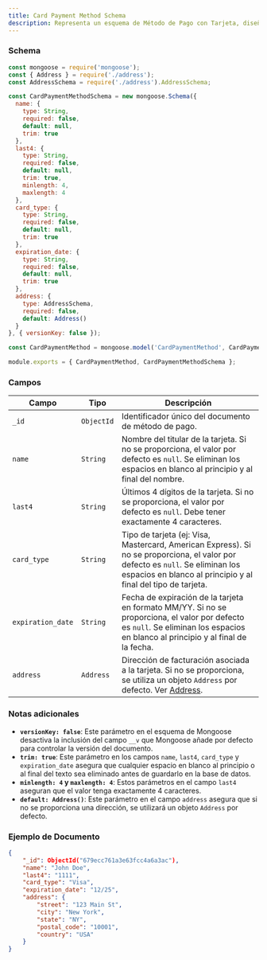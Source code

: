 ```yaml
---
title: Card Payment Method Schema
description: Representa un esquema de Método de Pago con Tarjeta, diseñado para almacenar información detallada sobre los métodos de pago con tarjeta de crédito o débito de los usuarios. Solo se almacenan datos no sensibles para garantizar la seguridad.
---
```


### Schema

```javascript
const mongoose = require('mongoose');
const { Address } = require('./address');
const AddressSchema = require('./address').AddressSchema;

const CardPaymentMethodSchema = new mongoose.Schema({
  name: { 
    type: String, 
    required: false,
    default: null,
    trim: true 
  },
  last4: { 
    type: String, 
    required: false,
    default: null,
    trim: true,
    minlength: 4,
    maxlength: 4 
  },
  card_type: { 
    type: String, 
    required: false,
    default: null,
    trim: true 
  },
  expiration_date: { 
    type: String, 
    required: false,
    default: null,
    trim: true 
  },
  address: { 
    type: AddressSchema, 
    required: false,
    default: Address()
  }
}, { versionKey: false });

const CardPaymentMethod = mongoose.model('CardPaymentMethod', CardPaymentMethodSchema);

module.exports = { CardPaymentMethod, CardPaymentMethodSchema };
```

### Campos

| Campo               | Tipo         | Descripción                                                                       |
|---------------------|--------------|-----------------------------------------------------------------------------------|
| `_id`               | `ObjectId`   | Identificador único del documento de método de pago.                              |
| `name`              | `String`     | Nombre del titular de la tarjeta. Si no se proporciona, el valor por defecto es `null`. Se eliminan los espacios en blanco al principio y al final del nombre. |
| `last4`             | `String`     | Últimos 4 dígitos de la tarjeta. Si no se proporciona, el valor por defecto es `null`. Debe tener exactamente 4 caracteres. |
| `card_type`         | `String`     | Tipo de tarjeta (ej: Visa, Mastercard, American Express). Si no se proporciona, el valor por defecto es `null`. Se eliminan los espacios en blanco al principio y al final del tipo de tarjeta. |
| `expiration_date`   | `String`     | Fecha de expiración de la tarjeta en formato MM/YY. Si no se proporciona, el valor por defecto es `null`. Se eliminan los espacios en blanco al principio y al final de la fecha. |
| `address`           | `Address`    | Dirección de facturación asociada a la tarjeta. Si no se proporciona, se utiliza un objeto `Address` por defecto. Ver [Address](/docs/database/schemas/secondary-schemas/address). |

### Notas adicionales

- **`versionKey: false`**: Este parámetro en el esquema de Mongoose desactiva la inclusión del campo `__v` que Mongoose añade por defecto para controlar la versión del documento.
- **`trim: true`**: Este parámetro en los campos `name`, `last4`, `card_type` y `expiration_date` asegura que cualquier espacio en blanco al principio o al final del texto sea eliminado antes de guardarlo en la base de datos.
- **`minlength: 4` y `maxlength: 4`**: Estos parámetros en el campo `last4` aseguran que el valor tenga exactamente 4 caracteres.
- **`default: Address()`**: Este parámetro en el campo `address` asegura que si no se proporciona una dirección, se utilizará un objeto `Address` por defecto.

### Ejemplo de Documento

```json
{
    "_id": ObjectId("679ecc761a3e63fcc4a6a3ac"),
    "name": "John Doe",
    "last4": "1111",
    "card_type": "Visa",
    "expiration_date": "12/25",
    "address": {
        "street": "123 Main St",
        "city": "New York",
        "state": "NY",
        "postal_code": "10001",
        "country": "USA"
    }
}
```